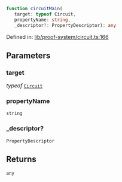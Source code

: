 ```ts
function circuitMain(
   target: typeof Circuit, 
   propertyName: string, 
   _descriptor?: PropertyDescriptor): any
```

Defined in: [lib/proof-system/circuit.ts:166](https://github.com/o1-labs/o1js/blob/46b9772d07785397c4bd76a102bc9f6730d321bb/src/lib/proof-system/circuit.ts#L166)

## Parameters

### target

*typeof* [`Circuit`](../classes/Circuit.mdx)

### propertyName

`string`

### \_descriptor?

`PropertyDescriptor`

## Returns

`any`
